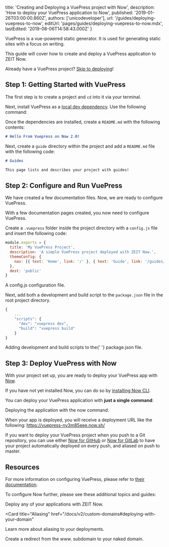 
  title: 'Creating and Deploying a VuePress project with Now',
  description: 'How to deploy your VuePress application to Now',
  published: '2019-01-26T03:00:00.860Z',
  authors: ['unicodeveloper'],
  url: '/guides/deploying-vuepress-to-now',
  editUrl: 'pages/guides/deploying-vuepress-to-now.mdx',
  lastEdited: '2019-08-06T14:58:43.000Z'
}

VuePress is a vue-powered static generator. It is used for generating static sites with a focus on writing.

This guide will cover how to create and deploy a VuePress application to ZEIT Now.

Already have a VuePress project? [Skip to deploying](#step-3:-deploy-vuepress-with-now)!

## Step 1: Getting Started with VuePress

The first step is to create a project and `cd` into it via your terminal.

<Snippet dark text="mkdir vuepress-project && cd vuepress-project" />

Next, install VuePress as a [local dev dependency](https://yarnpkg.com/en/docs/usage). Use the following command:

<Snippet dark text="yarn add --dev vuepress" />

Once the dependencies are installed, create a `README.md` with the following contents:

```markdown
# Hello From Vuepress on Now 2.0!
```

Next, create a `guide` directory within the project and add a `README.md` file with the following code:

```markdown
# Guides

This page lists and describes your project with guides!
```

## Step 2: Configure and Run VuePress

We have created a few documentation files. Now, we are ready to configure VuePress.

With a few documentation pages created, you now need to configure VuePress.

Create a `.vuepress` folder inside the project directory with a `config.js` file and insert the following code:

```js
module.exports = {
  title: 'My VuePress Project',
  description: 'A simple VuePress project deployed with ZEIT Now.',
  themeConfig: {
    nav: [{ text: 'Home', link: '/' }, { text: 'Guide', link: '/guides/' }]
  },
  dest: 'public'
}
```

<Caption>
  A <InlineCode>config.js</InlineCode> configuration file.
</Caption>

Next, add both a development and build script to the `package.json` file in the root project directory.

```js
{
    ...
    "scripts": {
      "dev": "vuepress dev",
      "build": "vuepress build"
    }
}
```

<Caption>
  Adding development and build scripts to the{' '}
  <InlineCode>package.json</InlineCode> file.
</Caption>

## Step 3: Deploy VuePress with Now

With your project set up, you are ready to deploy your VuePress app with [Now](/now).

If you have not yet installed Now, you can do so by [installing Now CLI](/download).

You can deploy your VuePress application with **just a single command**:

<Snippet dark text="now" />

<Caption>
  Deploying the application with the <InlineCode>now</InlineCode> command.
</Caption>

When your app is deployed, you will receive a deployment URL like the following: <https://vuepress-nv3m85eee.now.sh/>

If you want to deploy your VuePress project when you push to a Git repository, you can use either [Now for GitHub](/docs/v2/integrations/now-for-github/) or [Now for GitLab](/docs/v2/integrations/now-for-gitlab/) to have your project automatically deployed on every push, and aliased on push to master.

## Resources

For more information on configuring VuePress, please refer to [their documentation](https://vuepress.vuejs.org/guide/).

To configure Now further, please see these additional topics and guides:

<Card title="Deploying Basics" href="/docs/v2/deployments/basics">
  Deploy any of your applications with ZEIT Now.
</Card>

<Card
  title="Aliasing"
  href="/docs/v2/custom-domains#deploying-with-your-domain"
>
  Learn more about aliasing to your deployments.
</Card>

<Card title="www. Redirect" href="/guides/redirect-from-www">
  Create a redirect from the www. subdomain to your naked domain.
</Card>

